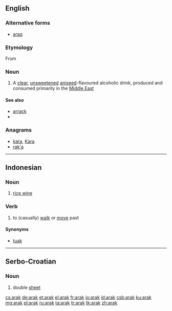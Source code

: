 ==English==

===Alternative forms===
* [[araq]]

===Etymology===
From {{etyl|ar}} {{term|lang=ar|sc=Arab|عرق}}

===Noun===
{{en-noun|-}}

# A [[clear]], [[unsweetened]] [[aniseed]]-flavoured alcoholic drink, produced and consumed primarily in the [[Middle East]]

====See also====
* [[arrack]]
* {{pedialite|Arak (distilled beverage)}}

===Anagrams===
* [[kara#English|kara]], [[Kara#English|Kara]]
* [[rak'a#English|rak'a]]

----

==Indonesian==

===Noun===
{{id-noun}}

# [[rice wine]]

===Verb===
{{id-verb}}

# to (casually) [[walk]] or [[move]] past

====Synonyms====
* [[tuak]]

----

==Serbo-Croatian==

===Noun===
{{sh-noun|r|g=m|арак}}

# double [[sheet]]

[[cs:arak]]
[[de:arak]]
[[et:arak]]
[[el:arak]]
[[fr:arak]]
[[io:arak]]
[[id:arak]]
[[csb:arak]]
[[ku:arak]]
[[mg:arak]]
[[pl:arak]]
[[ru:arak]]
[[ta:arak]]
[[tr:arak]]
[[tk:arak]]
[[zh:arak]]